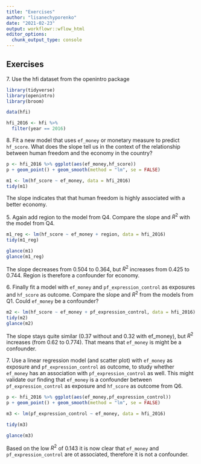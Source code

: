 ```yaml
---
title: "Exercises"
author: "lisanechyporenko"
date: "2021-02-23"
output: workflowr::wflow_html
editor_options:
  chunk_output_type: console
---
```


## Exercises

7.\ Use the hfi dataset from the openintro package

```r
library(tidyverse)
library(openintro)
library(broom)

data(hfi)
```

```r
hfi_2016 <- hfi %>% 
  filter(year == 2016)
```

8.\ Fit a new model that uses  `ef_money` or monetary measure to predict `hf_score`.  What does the slope tell us in the context of the relationship between human freedom and the economy in the country? 

```r

p <- hfi_2016 %>% ggplot(aes(ef_money,hf_score)) 
p + geom_point() + geom_smooth(method = "lm", se = FALSE)

m1 <- lm(hf_score ~ ef_money, data = hfi_2016)
tidy(m1)

```
The slope indicates that that human freedom is highly associated with a better economy.


5\. Again add region to the model from Q4. Compare the slope and $R^2$ with the model from Q4.

```r

m1_reg <- lm(hf_score ~ ef_money + region, data = hfi_2016)
tidy(m1_reg)

glance(m1)
glance(m1_reg)

```
The slope decreases from 0.504 to 0.364, but  $R^2$ increases from 0.425 to 0.744. Region is therefore a confounder for economy.


6\. Finally fit a model with `ef_money` and `pf_expression_control` as exposures and `hf_score` as outcome.  Compare the slope and $R^2$ from the models from Q1. Could `ef_money` be a confounder? 

```r

m2 <- lm(hf_score ~ ef_money + pf_expression_control, data = hfi_2016)
tidy(m2)
glance(m2)

```
The slope stays quite similar (0.37 without and 0.32 with ef_money), but $R^2$ increases (from 0.62 to 0.774). That means that `ef_money` is might be a confounder.



7\. Use a linear regression model (and scatter plot) with  `ef_money` as exposure and `pf_expression_control` as outcome, to study whether `ef_money` has an association with `pf_expression_control` as well. This might validate our finding that `ef_money` is a confounder between  `pf_expression_control` as exposure and 
`hf_score` as outcome from Q6.

```r

p <- hfi_2016 %>% ggplot(aes(ef_money,pf_expression_control)) 
p + geom_point() + geom_smooth(method = "lm", se = FALSE)

m3 <- lm(pf_expression_control ~ ef_money, data = hfi_2016)

tidy(m3)

glance(m3)

```

Based on the low $R^2$ of 0.143 it is now clear that `ef_money` and `pf_expression_control` are ot associated, therefore it is not a confounder.

